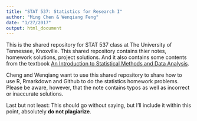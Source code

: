 ```yaml
---
title: "STAT 537: Statistics for Research I"
author: "Ming Chen & Wenqiang Feng"
date: "1/27/2017"
output: html_document
---
```

This is the shared repository for STAT 537 class at The University of Tennessee, Knoxville. This shared repository contains thier  notes, homework solutions, project solutions. And it also contains some contents from the textbook [An Introduction to Statistical Methods and Data Analysis](http://www.univpgri-palembang.ac.id/perpus-fkip/Perpustakaan/Metodologi/Lyman_Ott,_Michael_Longnecker-An_Introduction_to_Statistical_Methods_and_Data_Analysis,_6th_Edition____-Brooks_Cole(2010).pdf).

Cheng and Wenqiang want to use this shared repository to share how to use R, Rmarkdown and Github to do the statistics homework problems. Please be aware, however, that the note contains typos as well as incorrect or inaccurate solutions. 

Last but not least: This should go without saying, but I’ll include it within this point, absolutely **do not plagiarize**. 

